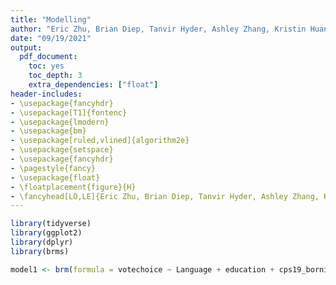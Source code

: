 ```yaml
---
title: "Modelling"
author: "Eric Zhu, Brian Diep, Tanvir Hyder, Ashley Zhang, Kristin Huang"
date: "09/19/2021"
output:
  pdf_document: 
    toc: yes
    toc_depth: 3
    extra_dependencies: ["float"]
header-includes:
- \usepackage{fancyhdr}
- \usepackage[T1]{fontenc}
- \usepackage{lmodern}
- \usepackage{bm}
- \usepackage[ruled,vlined]{algorithm2e}
- \usepackage{setspace}
- \usepackage{fancyhdr}
- \pagestyle{fancy}
- \usepackage{float}
- \floatplacement{figure}{H}
- \fancyhead[LO,LE]{Eric Zhu, Brian Diep, Tanvir Hyder, Ashley Zhang, Kristin Huang}
---
```



```r
library(tidyverse)
library(ggplot2)
library(dplyr)
library(brms)
```


```r
model1 <- brm(formula = votechoice ~ Language + education + cps19_bornin_canada + cps19_income_cat, data = predictors_df, family='categorical', cores=4,chains=4, backend = "cmdstanr", threads = threading(4))
```

